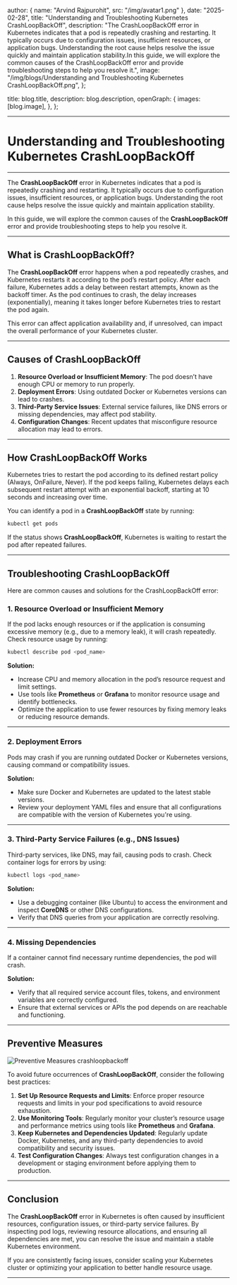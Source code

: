 
  author: { name: "Arvind Rajpurohit", src: "/img/avatar1.png" },
  date: "2025-02-28",
  title: "Understanding and Troubleshooting Kubernetes CrashLoopBackOff",
  description:
    "The CrashLoopBackOff error in Kubernetes indicates that a pod is repeatedly crashing and restarting. It typically occurs due to configuration issues, insufficient resources, or application bugs. Understanding the root cause helps resolve the issue quickly and maintain application stability.In this guide, we will explore the common causes of the CrashLoopBackOff error and provide troubleshooting steps to help you resolve it.",
  image:
    "/img/blogs/Understanding and Troubleshooting Kubernetes CrashLoopBackOff.png",
};

  title: blog.title,
  description: blog.description,
  openGraph: {
    images: [blog.image],
  },
};



---
# **Understanding and Troubleshooting Kubernetes CrashLoopBackOff**
---

The **CrashLoopBackOff** error in Kubernetes indicates that a pod is repeatedly crashing and restarting. It typically occurs due to configuration issues, insufficient resources, or application bugs. Understanding the root cause helps resolve the issue quickly and maintain application stability.

In this guide, we will explore the common causes of the **CrashLoopBackOff** error and provide troubleshooting steps to help you resolve it.

---

## **What is CrashLoopBackOff?**

The **CrashLoopBackOff** error happens when a pod repeatedly crashes, and Kubernetes restarts it according to the pod’s restart policy. After each failure, Kubernetes adds a delay between restart attempts, known as the backoff timer. As the pod continues to crash, the delay increases (exponentially), meaning it takes longer before Kubernetes tries to restart the pod again.

This error can affect application availability and, if unresolved, can impact the overall performance of your Kubernetes cluster.

---

## **Causes of CrashLoopBackOff**

1. **Resource Overload or Insufficient Memory**: The pod doesn’t have enough CPU or memory to run properly.
2. **Deployment Errors**: Using outdated Docker or Kubernetes versions can lead to crashes.
3. **Third-Party Service Issues**: External service failures, like DNS errors or missing dependencies, may affect pod stability.
4. **Configuration Changes**: Recent updates that misconfigure resource allocation may lead to errors.

---

## **How CrashLoopBackOff Works**

Kubernetes tries to restart the pod according to its defined restart policy (Always, OnFailure, Never). If the pod keeps failing, Kubernetes delays each subsequent restart attempt with an exponential backoff, starting at 10 seconds and increasing over time.

You can identify a pod in a **CrashLoopBackOff** state by running:

```bash
kubectl get pods
```

If the status shows **CrashLoopBackOff**, Kubernetes is waiting to restart the pod after repeated failures.

---

## **Troubleshooting CrashLoopBackOff**


Here are common causes and solutions for the CrashLoopBackOff error:

### **1. Resource Overload or Insufficient Memory**

If the pod lacks enough resources or if the application is consuming excessive memory (e.g., due to a memory leak), it will crash repeatedly. Check resource usage by running:

```bash
kubectl describe pod <pod_name>
```

**Solution:**
- Increase CPU and memory allocation in the pod’s resource request and limit settings.
- Use tools like **Prometheus** or **Grafana** to monitor resource usage and identify bottlenecks.
- Optimize the application to use fewer resources by fixing memory leaks or reducing resource demands.

---

### **2. Deployment Errors**

Pods may crash if you are running outdated Docker or Kubernetes versions, causing command or compatibility issues.

**Solution:**
- Make sure Docker and Kubernetes are updated to the latest stable versions.
- Review your deployment YAML files and ensure that all configurations are compatible with the version of Kubernetes you're using.

---

### **3. Third-Party Service Failures (e.g., DNS Issues)**

Third-party services, like DNS, may fail, causing pods to crash. Check container logs for errors by using:

```bash
kubectl logs <pod_name>
```

**Solution:**
- Use a debugging container (like Ubuntu) to access the environment and inspect **CoreDNS** or other DNS configurations.
- Verify that DNS queries from your application are correctly resolving.

---

### **4. Missing Dependencies**

If a container cannot find necessary runtime dependencies, the pod will crash.

**Solution:**
- Verify that all required service account files, tokens, and environment variables are correctly configured.
- Ensure that external services or APIs the pod depends on are reachable and functioning.

---

## **Preventive Measures**
![Preventive Measures crashloopbackoff](https://github.com/AlertMend/AlertMend.io/blob/main/blogs/images/Preventive_Measures.png?raw=true)

To avoid future occurrences of **CrashLoopBackOff**, consider the following best practices:

1. **Set Up Resource Requests and Limits**: Enforce proper resource requests and limits in your pod specifications to avoid resource exhaustion.
2. **Use Monitoring Tools**: Regularly monitor your cluster’s resource usage and performance metrics using tools like **Prometheus** and **Grafana**.
3. **Keep Kubernetes and Dependencies Updated**: Regularly update Docker, Kubernetes, and any third-party dependencies to avoid compatibility and security issues.
4. **Test Configuration Changes**: Always test configuration changes in a development or staging environment before applying them to production.

---

## **Conclusion**

The **CrashLoopBackOff** error in Kubernetes is often caused by insufficient resources, configuration issues, or third-party service failures. By inspecting pod logs, reviewing resource allocations, and ensuring all dependencies are met, you can resolve the issue and maintain a stable Kubernetes environment.

If you are consistently facing issues, consider scaling your Kubernetes cluster or optimizing your application to better handle resource usage.

---